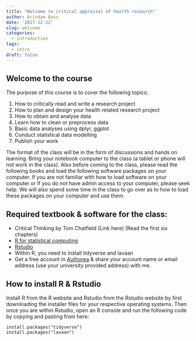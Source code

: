 ```yaml
---
title: "Welcome to critical appraisal of health research"
author: Arindam Basu
date: '2017-12-22'
slug: welcome
categories:
  - introduction
tags:
  - intro
draft: false  
---
```


## Welcome to the course
The purpose of this course is to cover the following topics:

1. How to critically read and write a research project
2. How to plan and design your health related research project
3. How to obtain and analyse data 
4. Learn how to clean or preprocess data
5. Basic data analyses using dplyr, ggplot
6. Conduct statistical data modelling
7. Publish your work

The format of the class will be in the form of discussions and hands on learning. Bring your notebook computer to the class (a tablet or phone will not work in the class). Also before coming to the class, please read the following books and load the following software packages on your computer. If you are not familiar with how to load software on your computer or if you do not have admin access to your computer, please seek help. We will also spend some time in the class to go over as to how to load these packages on your computer and use them. 

## Required textbook & software for the class:
- Critical Thinking by Tom Chatfield (Link here) (Read the first six chapters)
- [R for statistical computing](http://www.r-project.org)
- [Rstudio](http://www.rstudio.com)
- Within R, you need to install tidyverse and lavaan
- Get a free account in [Authorea](https://www.authorea.com) & share your account name or email address (use your university provided address) with me. 

## How to install R & Rstudio

Install R from the R website and Rstudio from the Rstudio website by first downloading the installer files for your respective operating systems. Then once you are within Rstudio, open an R console and run the following code by copying and pasting from here:

```
install.packages("tidyverse")
install.packages("lavaan")
```


